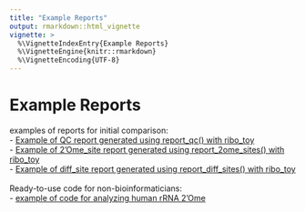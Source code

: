 ```yaml
---
title: "Example Reports"
output: rmarkdown::html_vignette
vignette: >
  %\VignetteIndexEntry{Example Reports}
  %\VignetteEngine{knitr::rmarkdown}
  %\VignetteEncoding{UTF-8}
---
```


# Example Reports

examples of reports for initial comparison: <br>
- [Example of QC report generated using report_qc() with ribo_toy](quality_control.html)<br>
- [Example of 2’Ome_site report generated using report_2ome_sites() with ribo_toy](2ome_analysis.html)<br>
- [Example of diff_site report generated using report_diff_sites() with ribo_toy](diff_sites.html)<br>
<br>
Ready-to-use code for non-bioinformaticians: <br>
- [example of code for analyzing human rRNA 2’Ome](Model_human.html)<br>
